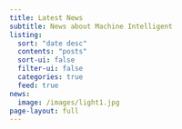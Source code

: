 ```yaml
---
title: Latest News
subtitle: News about Machine Intelligent
listing:
  sort: "date desc"
  contents: "posts"
  sort-ui: false
  filter-ui: false
  categories: true
  feed: true
news:
  image: /images/light1.jpg
page-layout: full
---
```

